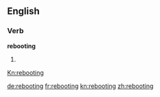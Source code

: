 ==English==

===Verb===
'''rebooting'''

# {{present participle of|reboot}}
[[Kn:rebooting]]

[[de:rebooting]]
[[fr:rebooting]]
[[kn:rebooting]]
[[zh:rebooting]]